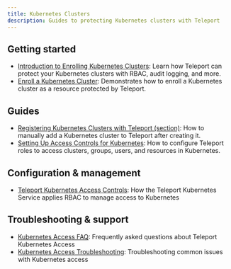```yaml
---
title: Kubernetes Clusters
description: Guides to protecting Kubernetes clusters with Teleport
---
```


## Getting started

- [Introduction to Enrolling Kubernetes Clusters](./introduction.mdx): Learn how Teleport can protect your Kubernetes clusters with RBAC, audit logging, and more.
- [Enroll a Kubernetes Cluster](./getting-started.mdx): Demonstrates how to enroll a Kubernetes cluster as a resource protected by Teleport.

## Guides

- [Registering Kubernetes Clusters with Teleport (section)](./register-clusters/): How to manually add a Kubernetes cluster to Teleport after creating it.
- [Setting Up Access Controls for Kubernetes](./manage-access.mdx): How to configure Teleport roles to access clusters, groups, users, and resources in Kubernetes.

## Configuration & management

- [Teleport Kubernetes Access Controls](./controls.mdx): How the Teleport Kubernetes Service applies RBAC to manage access to Kubernetes

## Troubleshooting & support

- [Kubernetes Access FAQ](./faq.mdx): Frequently asked questions about Teleport Kubernetes Access
- [Kubernetes Access Troubleshooting](./troubleshooting.mdx): Troubleshooting common issues with Kubernetes access

